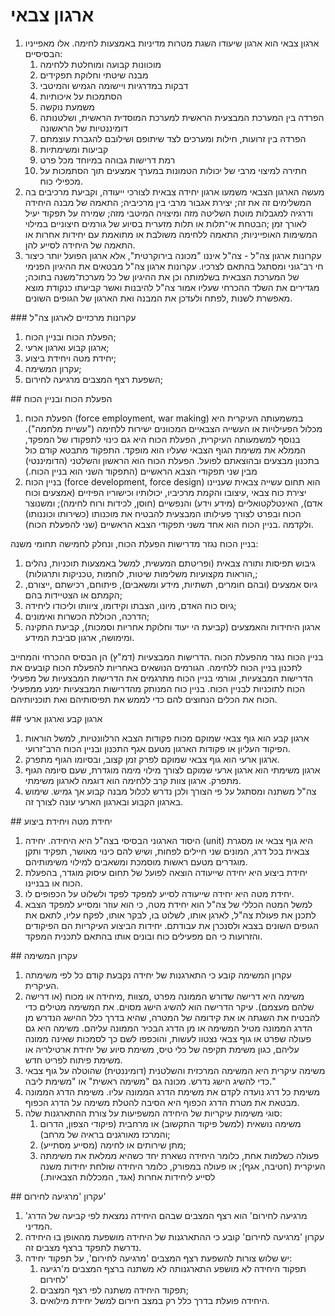 # ארגון צבאי 
<ol><li>ארגון צבאי הוא ארגון שיעודו השגת מטרות מדיניות באמצעות לחימה. אלו מאפייניו הבסיסיים:<ol><li>מוכוונות קבועה ומוחלטת ללחימה</li><li>מבנה שיטתי וחלוקת תפקידים</li><li>דבקות במדרגיות ויישומה הגמיש והמיטבי</li><li>הסתמכות על איכותיות</li><li>משמעת נוקשה</li><li>הפרדה בין המערכת המבצעית הראשית למערכת המוסדית הראשית, ושלטנותה<br />דומיננטיות של הראשונה</li><li>הפרדה בין זרועות, חילות ומערכים לצד שיתופם ושילובם להגברת עוצמתם</li><li>קביעות ומשימתיות</li><li>רמת דרישות גבוהה במיוחד מכל פרט</li><li>חתירה למיצוי מרבי של יכולות הטמונות במערך אמצעים תוך הסתמכות על מכפילי כוח.</li></ol></li><li>מעשה הארגון הצבאי משמעו ארגון יחידה צבאית לצורכי ייעודה, וקביעת מרכיבים בה המשלימים זה את זה; יצירת אגבור מרבי בין מרכיביה; התאמה של מבנה היחידה ודרגיה למגבלות מוטת השליטה מזה ומיצויה המיטבי מזה; שמירה על תפקוד יעיל לאורך זמן ;הבטחת אי־תלות או תלות מזערית בסיוע של גורמים חיצוניים במילוי המשימות האופייניות; התאמה ללחימה משולבת או מתואמת עם יחידות אחרות או התאמה של היחידה לסייע להן.</li><li>עקרונות ארגון צה"ל - צה"ל איננו "מכונה בירוקרטית", אלא ארגון הפועל יותר כיצור חי רב־גוני ומסתגל בהתאם לצרכיו. עקרונות ארגון צה"ל מבטאים את ההיגיון הפנימי של המערכת הצבאית בשלמותה וכן את ההיגיון של כל מערכת־משנה בתוכה; מגדירים את השלד ההכרחי שעליו אמור צה"ל להיבנות ואשר קביעתו כנקודת מוצא מאפשרת לשנות ,לפתח ולעדכן את המבנה ואת הארגון של הגופים השונים.</li></ol> 
 ### עקרונות מרכזיים לארגון צה"ל 
<ol><li>הפעלת הכוח ובניין הכוח;</li><li>ארגון קבוע וארגון ארעי;</li><li>יחידת מטה ויחידת ביצוע;</li><li>עקרון המשימה;</li><li>השפעת רצף המצבים מרגיעה לחירום;</li></ol> 
 ## הפעלת הכוח ובניין הכוח 
<ol><li>הפעלת הכוח (force employment, war making) במשמעותה העיקרית היא מכלול הפעילויות או העשייה הצבאיים המכוונים ישירות ללחימה ("עשיית מלחמה"). בנוסף למשמעותה העיקרית, הפעלת הכוח היא גם כינוי לתפקודו של המפקד, הממלא את משימת הגוף הצבאי שעליו הוא מופקד. התפקוד מתבטא קודם כול בתכנון מבצעים ובהוצאתם לפועל. הפעלת הכוח הוא הראשון והשלטני (הדומיננטי) מבין שני תפקודי הצבא הראשיים (התפקוד השני הוא בניין הכוח.)</li><li>בניין הכוח (force development, force design) הוא תחום עשייה צבאית שעניינו יצירת כוח צבאי ,עיצובו והקמת מרכיביו, יכולותיו וכישוריו הפיזיים (אמצעים וכוח אדם), האינטלקטואליים (מידע וידע) והנפשיים (חוסן, לכידות ורוח לחימה); ומשנוצר הכוח ובפרט לצורך פעילותו המבצעית להבטיח את מוכנותו (כשירותו וכוננותו) ולקדמה .בניין הכוח הוא אחד משני תפקודי הצבא הראשיים (שני להפעלת הכוח).</li></ol><p>בניין הכוח נגזר מדרישות הפעלת הכוח, ונחלק לחמישה תחומי משנה:</p><ol><li>גיבוש תפיסות ותורה צבאית (ופריטתם המעשית, למשל באמצעות תוכניות, נהלים ,הוראות מקצועיות משלימות שיטות, לוחמות ,טכניקות ותרגולות);</li><li>גיוס אמצעים (ובהם חומרים, תשתיות, מידע ומשאבים), פיתוחם, רכישתם ,ייצורם, הקמתם או הצטיידות בהם;</li><li>גיוס כוח האדם, מיונו, הצבתו וקידומו, ציוותו וליכודו ליחידה;</li><li>הדרכה, הכוללת הכשרות ואימונים;</li><li>ארגון היחידות והאמצעים (קביעת הי יעוד וחלוקת אחריות וסמכות), קביעת התקינה ומימושה, ארגון סביבת המידע.</li></ol><p>בניין הכוח נגזר מהפעלת הכוח .הדרישות המבצעיות (דמ"ץ) הן הבסיס ההכרחי והמחייב לתכנון בניין הכוח ללחימה. הגורמים הנושאים באחריות להפעלת הכוח קובעים את הדרישות המבצעיות, וגורמי בניין הכוח מתרגמים את הדרישות המבצעיות של מפעילי הכוח לתוכניות לבניין הכוח. בניין כוח המנותק מהדרישות המבצעיות ימנע ממפעילי הכוח את הכלים הנחוצים להם כדי לממש את תפיסותיהם ואת תוכניותיהם.</p> 
 ## ארגון קבע וארגון ארעי 
<ol><li>ארגון קבע הוא גוף צבאי שמוקם מכוח פקודות הצבא הרלוונטיות, למשל הוראות הפיקוד העליון או פקודות הארגון מטעם אגף התכנון ובניין הכוח הרב־זרועי.</li><li>ארגון ארעי הוא גוף צבאי שמוקם לפרק זמן קצוב, ובסיומו הגוף מתפרק.</li><li>ארגון משימתי הוא ארגון ארעי שמוקם לצורך מילוי מימה מוגדרת, שעם סיומה הגוף מתפרק. ארגון צוות קרב ללחימה הוא דוגמה לארגון משימתי.</li><li>צה"ל משתנה ומסתגל על פי הצורך ולכן נדרש לכלול מבנה קבוע אך גמיש. שימוש בארגון הקבוע ובארגון הארעי עונה לצורך זה.</li></ol> 
 ## יחידת מטה ויחידת ביצוע 
<ol><li>היסוד הארגוני הבסיסי בצה"ל היא היחידה. יחידה (unit) היא גוף צבאי או מסגרת צבאית בכל דרג, המונים שני חיילים לפחות, ושיש להם כינוי מאושר, תפקיד ותקן מוגדרים מטעם ראשות מוסמכת ומשאבים למילוי משימותיהם.</li><li>יחידת ביצוע היא יחידה שייעודה הוצאה לפועל של תחום עיסוק מוגדר, בהפעלת הכוח או בבניינו.</li><li>יחידת מטה היא יחידה שייעודה לסייע למפקד לפקד ולשלוט על הכפופים לו.</li><li>למשל המטה הכללי של צה"ל הוא יחידת מטה, כי הוא עוזר ומסייע למפקד הצבא לתכנן את פעולת צה"ל, לארגן אותו, לשלוט בו, לבקר אותו, לפקח עליו, לתאם את הגופים השונים בצבא ולסנכרן את עבודתם. יחידות הביצוע העיקריות הם הפיקודים והזרועות כי הם מפעילים כוח ובונים אותו בהתאם לתכנית המפקד.</li></ol> 
 ## עקרון המשימה 
<ol><li>עקרון המשימה קובע כי התארגנות של יחידה נקבעת קודם כל לפי משימתה העיקרית.</li><li>משימה היא דרישה שדורש הממונה מפרט ,מצוות ,מיחידה או מכוח (או דרישה שלהם מעצמם). עיקר הדרישה הוא להשיג הישג מסוים. את המשימה מטילים כדי להבטיח את השגתה או את קידומה של המטרה, שהיא בדרך כלל ההישג הנדרש מן הדרג הממונה מטיל המשימה או מן הדרג הבכיר הממונה עליהם. משימה היא גם פעולה שפרט או גוף צבאי נצטוו לעשות, והוכפפו לשם כך לסמכות שאינה ממונה עליהם, כגון משימת תקיפה של כלי טיס, משימת סיוע של יחידת ארטילריה או משימת פיתוח לפריט חדש.</li><li>משימה עיקרית היא המשימה המרכזית והשלטנית (דומיננטית) שהוטלה על גוף צבאי כדי להשיג הישג נדרש. מכונה גם "משימה ראשית" או "משימת ליבה."</li><li>משימת כל דרג נועדה לקדם את משימת הדרג הממונה עליו. משימת הדרג הממונה מבטאת את מטרת הדרג הכפוף היא הסיבה להטלת משימה על הדרג הכפוף.</li><li>סוגי משימות עיקריות של היחידה המשפיעות על צורת ההתארגנות שלה:<ol><li>משימה נושאית (למשל פיקוד התקשוב) או מרחבית (פיקודי הצפון, הדרום והמרכז מאורגנים בראיה של מרחב);</li><li>מתן שירותים או לחימה (מסייע מסתייע);</li><li>פעולה כשלמות אחת, כלומר היחידה נשארת יחד כשהיא ממלאת את משימתה העיקרית (חטיבה, אגף); או פעולה במפורק, כלומר היחידה שולחת יחידות משנה לסייע ליחידות אחרות (אגד, המכללות הצבאיות.)</li></ol></li></ol> 
 ## עקרון 'מרגיעה לחירום' 
<ol><li>'מרגיעה לחירום' הוא רצף המצבים שבהם היחידה נמצאת לפי קביעה של הדרג המדיני.</li><li>עקרון 'מרגיעה לחירום' קובע כי ההתארגנות של היחידה מושפעת מהאופן בו היחידה נדרשת לתפקד ברצף מצבים זה.</li><li>יש שלוש צורות להשפעת רצף המצבים 'מרגיעה לחירום', על תפקוד יחידה:<ol><li>תפקוד היחידה לא מושפע התארגנותה לא משתנה ברצף המצבים מ'רגיעה לחירום'</li><li>תפקוד היחידה משתנה לפי רצף המצבים;</li><li>היחידה פועלת בדרך כלל רק במצב חירום למשל יחידת מילואים.</li></ol></li></ol>